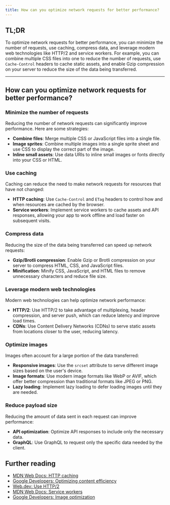 ```yaml
---
title: How can you optimize network requests for better performance?
---
```


## TL;DR

To optimize network requests for better performance, you can minimize the number of requests, use caching, compress data, and leverage modern web technologies like HTTP/2 and service workers. For example, you can combine multiple CSS files into one to reduce the number of requests, use `Cache-Control` headers to cache static assets, and enable Gzip compression on your server to reduce the size of the data being transferred.

---

## How can you optimize network requests for better performance?

### Minimize the number of requests

Reducing the number of network requests can significantly improve performance. Here are some strategies:

- **Combine files**: Merge multiple CSS or JavaScript files into a single file.
- **Image sprites**: Combine multiple images into a single sprite sheet and use CSS to display the correct part of the image.
- **Inline small assets**: Use data URIs to inline small images or fonts directly into your CSS or HTML.

### Use caching

Caching can reduce the need to make network requests for resources that have not changed:

- **HTTP caching**: Use `Cache-Control` and `ETag` headers to control how and when resources are cached by the browser.
- **Service workers**: Implement service workers to cache assets and API responses, allowing your app to work offline and load faster on subsequent visits.

### Compress data

Reducing the size of the data being transferred can speed up network requests:

- **Gzip/Brotli compression**: Enable Gzip or Brotli compression on your server to compress HTML, CSS, and JavaScript files.
- **Minification**: Minify CSS, JavaScript, and HTML files to remove unnecessary characters and reduce file size.

### Leverage modern web technologies

Modern web technologies can help optimize network performance:

- **HTTP/2**: Use HTTP/2 to take advantage of multiplexing, header compression, and server push, which can reduce latency and improve load times.
- **CDNs**: Use Content Delivery Networks (CDNs) to serve static assets from locations closer to the user, reducing latency.

### Optimize images

Images often account for a large portion of the data transferred:

- **Responsive images**: Use the `srcset` attribute to serve different image sizes based on the user's device.
- **Image formats**: Use modern image formats like WebP or AVIF, which offer better compression than traditional formats like JPEG or PNG.
- **Lazy loading**: Implement lazy loading to defer loading images until they are needed.

### Reduce payload size

Reducing the amount of data sent in each request can improve performance:

- **API optimization**: Optimize API responses to include only the necessary data.
- **GraphQL**: Use GraphQL to request only the specific data needed by the client.

## Further reading

- [MDN Web Docs: HTTP caching](https://developer.mozilla.org/en-US/docs/Web/HTTP/Caching)
- [Google Developers: Optimizing content efficiency](https://developers.google.com/web/fundamentals/performance/optimizing-content-efficiency/)
- [Web.dev: Use HTTP/2](https://web.dev/http2/)
- [MDN Web Docs: Service workers](https://developer.mozilla.org/en-US/docs/Web/API/Service_Worker_API)
- [Google Developers: Image optimization](https://developers.google.com/web/fundamentals/performance/optimizing-content-efficiency/image-optimization)
